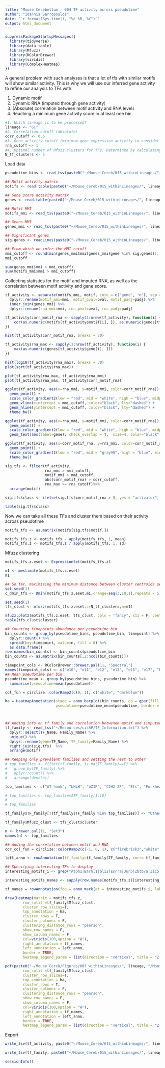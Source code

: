 ```yaml
---
title: "Mouse Cerebellum - 004 TF activity across pseudotime"
author: "Ioannis Sarropoulos"
date: '`r format(Sys.time(), "%d %B, %Y")`'
output: html_document
---
```


```r
suppressPackageStartupMessages({
  library(tidyverse)
  library(data.table)
  library(Mfuzz)
  library(RColorBrewer)
  library(viridis)
  library(ComplexHeatmap)
})
```

A general problem with such analyses is that a lot of tfs with similar motifs will show similar activity.
This is why we will use our inferred gene activity to refine our analysis to TFs with:

1. Dynamic motif
2. Dynamic RNA (imputed through gene activity)
3. (Absolute) correlation between motif activity and RNA levels
4. Reaching a minimum gene activity score in at least one bin.

```r
#1. Which lineage is to be processed?
lineage <- "GC"
#2. Correlation cutoff (absolute)
corr_cutoff <- 0.6
#3. Gene activity cutoff (minimum gene expression activity to consider TF active)
rna_cutoff <- 1
#4. Optimal number of Mfuzz clusters for TFs: Determined by calculating distance between cluster centroids, visual observation of trajectories, and GO enrichment of each cluster.
N_tf_clusters <- 5
```

Load data

```r
pseudotime_bins <- read_tsv(paste0("~/Mouse_Cereb/015_withinLineages/", lineage, "/Mouse_within", lineage, "_pseudotime_stats.txt"))

## Motif activity matrix
motifs <- read.table(paste0("~/Mouse_Cereb/015_withinLineages/", lineage, "/Mouse_within", lineage, "_lineage_pseudotime_bins_chromVar_deviations_pseudobulk.txt"), header = T, sep = "\t", stringsAsFactors = F)

## Gene score activity matrix
genes <- read.table(paste0("~/Mouse_Cereb/015_withinLineages/", lineage, "/Mouse_within", lineage, "_lineage_pseudotime_bins_geneScoresScaled_pseudobulk.txt"), header = T, sep = "\t", stringsAsFactors = F)

## Motif MMI
motifs_mmi <- read_tsv(paste0("~/Mouse_Cereb/015_withinLineages/", lineage, "/Mouse_within", lineage, "_lineage_motifs_pseudotime_MMI.txt"))

## Genes MMI
genes_mmi <- read_tsv(paste0("~/Mouse_Cereb/015_withinLineages/", lineage, "/Mouse_within", lineage, "_lineage_genes_pseudotime_MMI.txt"))

## Significant genes
sig.genes <- readLines(paste0("~/Mouse_Cereb/015_withinLineages/", lineage, "/Mouse_within", lineage, "_lineage_genes_pseudotime_MMI_significant.txt"))

## From which we infer the MMI cutoff
mmi_cutoff <- round(min(genes_mmi$mmi[genes_mmi$gene %in% sig.genes]), digits = 3)
mmi_cutoff

sum(genes_mmi$mmi > mmi_cutoff)
sum(motifs_mmi$mmi > mmi_cutoff)
```

Collecting statistics for the motif and imputed RNA, as well as the correlation between motif activity and gene score.

```r
tf_activity <- separate(motifs_mmi, motif, into = c("gene", "n"), sep = "-",remove = F) %>%
  dplyr::rename(motif_mmi=mmi, motif_pval=pval, motif_padj=padj) %>%
  inner_join(genes_mmi) %>%
  dplyr::rename(rna_mmi=mmi, rna_pval=pval, rna_padj=padj)

tf_activity$corr_motif_rna <- sapply(1:nrow(tf_activity), function(i) {
    cor(as.numeric(motifs[tf_activity$motif[i], ]), as.numeric(genes[tf_activity$gene[i], ]))
})

hist(tf_activity$corr_motif_rna, breaks = 20)
```

```r
tf_activity$rna_max <- sapply(1:nrow(tf_activity), function(i) {
    max(as.numeric(genes[tf_activity$gene[i], ]))
})

hist(log10(tf_activity$rna_max), breaks = 30)
plot(sort(tf_activity$rna_max))
```

```r
plot(tf_activity$rna_max, tf_activity$rna_mmi)
plot(tf_activity$rna_max, tf_activity$corr_motif_rna)
```

```r
ggplot(tf_activity, aes(x=rna_mmi, y=motif_mmi, color=corr_motif_rna)) +
  geom_point() +
  scale_color_gradient2(low = "red", mid = "white", high = "blue", midpoint = 0) +
  geom_vline(xintercept = mmi_cutoff, color="black", lty="dashed") +
  geom_hline(yintercept = mmi_cutoff, color="black", lty="dashed") +
  theme_bw()

ggplot(tf_activity, aes(x=rna_mmi, y=motif_mmi, color=corr_motif_rna)) +
  geom_point() +
  scale_color_gradient2(low = "red", mid = "white", high = "blue", midpoint = 0) +
  geom_text(aes(label=gene), check_overlap = T,  size=4, color="black")

ggplot(tf_activity, aes(x=corr_motif_rna, y=rna_mmi, color=corr_motif_rna, size=rna_max)) +
  geom_point() +
  scale_color_gradient2(low = "red", mid = "gray90", high = "blue", midpoint = 0)+
  theme_bw()
```

```r
sig.tfs <- filter(tf_activity,
                  rna_mmi > mmi_cutoff,
                  motif_mmi > mmi_cutoff, 
                  abs(corr_motif_rna) > corr_cutoff,
                  rna_max >= rna_cutoff)%>%
  arrange(motif)

sig.tfs$class <- ifelse(sig.tfs$corr_motif_rna > 0, yes = "activator", no = "repressor")

table(sig.tfs$class)
```

Now we can take all these TFs and cluster them based on their activity across pseudotime

```r
motifs_tfs <- as.matrix(motifs[sig.tfs$motif,])

motifs_tfs.z <- motifs_tfs - apply(motifs_tfs, 1, mean)
motifs_tfs.z <- motifs_tfs.z / apply(motifs_tfs, 1, sd)
```

Mfuzz clustering

```r
motifs_tfs.z.eset <- ExpressionSet(motifs_tfs.z)

m1 <- mestimate(motifs_tfs.z.eset)
m1

## So far, maximising the minimum distance between cluster centroids seems to be the best way to optimise the number of clusters.
set.seed(1)
c_dmin_tfs <- Dmin(motifs_tfs.z.eset,m1,crange=seq(3,10,1),repeats = 5)

set.seed(1)
tfs_clust <- mfuzz(motifs_tfs.z.eset,c=N_tf_clusters,m=m1)

mfuzz.plot2(motifs_tfs.z.eset, tfs_clust, colo = "fancy", x11 = F, centre = T, mfrow = c(2,3))
table(tfs_clust$cluster)
```


```r
## Counting timepoints abundance per pseudotime bin
bin_counts <- group_by(pseudotime_bins, pseudotime_bin, timepoint) %>%
  dplyr::count() %>%
  spread(key=timepoint, value=n, fill = 0) %>%
  as.data.frame()
row.names(bin_counts) <- bin_counts$pseudotime_bin
bin_counts <- as.matrix(bin_counts[,2:ncol(bin_counts)])

timepoint_cols <- RColorBrewer::brewer.pal(11, "Spectral")
names(timepoint_cols) <- c("e10", "e11", "e12", "e13", "e15", "e17", "P0", "P04", "P07", "P14", "P63")
## Mean pseudotime per bin
pseudotime_mean <- group_by(pseudotime_bins, pseudotime_bin) %>%
  summarise(pseudotime=mean(pseudotime))

col_fun = circlize::colorRamp2(c(0, 1), c("white", "darkblue"))

ha = HeatmapAnnotation(stage = anno_barplot(bin_counts, gp = gpar(fill = timepoint_cols[colnames(bin_counts)], lwd=0),bar_width = 1, height = unit(1, "cm")),
                       pseudotime=pseudotime_mean$pseudotime, border = TRUE, col=list(pseudotime=col_fun), show_legend = F)



## Adding info on tf family and correlation betwenen motif and (imputed rna)
tf_family <- read_tsv("~/Resources/cisBP/TF_Information.txt") %>%
  dplyr::select(TF_Name, Family_Name) %>%
  unique() %>%
  dplyr::rename(gene=TF_Name, TF_family=Family_Name) %>%
  right_join(sig.tfs)  %>%
  arrange(motif)

## Keeping only prevalent families and setting the rest to other
# top_families <- filter(tf_family, is.na(TF_family)==F) %>%
#   group_by(TF_family) %>%
#   dplyr::count() %>%
#   arrange(desc(n))

top_families <- c("AT hook", "bHLH", "bZIP", "C2H2 ZF", "Ets", "Forkhead", "Homeodomain", "Homeodomain,POU", "Nuclear receptor", "Sox", "Other")

# top_families <- top_families$TF_family[1:10]
# 
# top_families

tf_family$TF_family[!(tf_family$TF_family %in% top_families)] <- "Other"

tf_family$Mfuzz_clust <- tfs_clust$cluster

n <- brewer.pal(11, "Set3")
names(n) <- top_families

## Adding the correlation between motif and RNA
cor_col_fun = circlize::colorRamp2(c(-1, 0, 1), c("firebrick3","white", "deepskyblue3"))

left_anno <- rowAnnotation(tf_family=tf_family$TF_family, corr= tf_family$corr_motif_rna, col=list(tf_family=n, corr=cor_col_fun), border=T, annotation_legend_param = list(direction = "vertical"))

## Specifying interesting TFs to display
interesting_motifs_i <- grep("Atoh1|Barhl1|Gli2|Esrra|Junb|Zbtb7a|Zic5|Zeb1|Rora|Mef2c|Sox2|Cux1|Myc|Etv1|Id1|Otx1",row.names(motifs_tfs.z))

interesting_motifs_names <- sapply(row.names(motifs_tfs.z)[interesting_motifs_i], function(x) str_split(x, "-", simplify = T)[1])

tf_names = rowAnnotation(foo = anno_mark(at = interesting_motifs_i, labels = interesting_motifs_names), annotation_legend_param = list(direction = "vertical",nrow = 1, labels_gp = gpar(fontsize = 0.1), padding = unit(10, "mm")))

draw(Heatmap(matrix = motifs_tfs.z,
        row_split =tf_family$Mfuzz_clust,
        cluster_row_slices=T,
        top_annotation = ha,
        cluster_rows = T,
        cluster_columns = F,
        clustering_distance_rows = "pearson",
        show_row_names = F,
        show_column_names = F,
        col=viridis(100,option = "A"),
        right_annotation = tf_names,
        left_annotation = left_anno,
        border = TRUE,
        heatmap_legend_param = list(direction = "vertical", title = "Z-score motif")), heatmap_legend_side = "right")

pdf(paste0("~/Mouse_Cereb/Figures/007_withinLineages/", lineage, "/Mouse_within", lineage, "_pseudotime_TFs_Mfuzz_heatmap.pdf"), width = 8, height = 8, useDingbats = F);draw(Heatmap(matrix = motifs_tfs.z,
        row_split =tf_family$Mfuzz_clust,
        cluster_row_slices=T,
        top_annotation = ha,
        cluster_rows = T,
        cluster_columns = F,
        clustering_distance_rows = "pearson",
        show_row_names = F,
        show_column_names = F,
        col=viridis(100,option = "A"),
        right_annotation = tf_names,
        left_annotation = left_anno,
        border = TRUE,
        heatmap_legend_param = list(direction = "vertical", title = "Z-score motif")), heatmap_legend_side = "right");dev.off()
```

Export

```r
write_tsv(tf_activity, paste0("~/Mouse_Cereb/015_withinLineages/", lineage, "/Mouse_within", lineage, "_TF_motif_and_RNA_inPseudotime.txt"))

write_tsv(tf_family, paste0("~/Mouse_Cereb/015_withinLineages/", lineage, "/Mouse_within", lineage, "_TF_motif_and_RNA_inPseudotime_significantTFs.txt"))
```


```r
sessionInfo()
```

